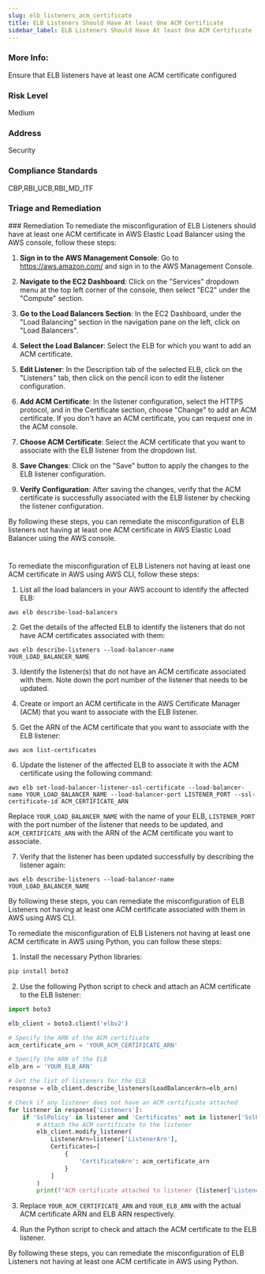 ```yaml
---
slug: elb_listeners_acm_certificate
title: ELB Listeners Should Have At least One ACM Certificate
sidebar_label: ELB Listeners Should Have At least One ACM Certificate
---
```


### More Info:

Ensure that ELB listeners have at least one ACM certificate configured

### Risk Level

Medium

### Address

Security

### Compliance Standards

CBP,RBI_UCB,RBI_MD_ITF


### Triage and Remediation
<Tabs>
<Tab title='Remediation'>
### Remediation

<AccordionGroup>
<Accordion title='Using Console' defaultOpen='true'>
To remediate the misconfiguration of ELB Listeners should have at least one ACM certificate in AWS Elastic Load Balancer using the AWS console, follow these steps:

1. **Sign in to the AWS Management Console**: Go to https://aws.amazon.com/ and sign in to the AWS Management Console.

2. **Navigate to the EC2 Dashboard**: Click on the "Services" dropdown menu at the top left corner of the console, then select "EC2" under the "Compute" section.

3. **Go to the Load Balancers Section**: In the EC2 Dashboard, under the "Load Balancing" section in the navigation pane on the left, click on "Load Balancers".

4. **Select the Load Balancer**: Select the ELB for which you want to add an ACM certificate.

5. **Edit Listener**: In the Description tab of the selected ELB, click on the "Listeners" tab, then click on the pencil icon to edit the listener configuration.

6. **Add ACM Certificate**: In the listener configuration, select the HTTPS protocol, and in the Certificate section, choose "Change" to add an ACM certificate. If you don't have an ACM certificate, you can request one in the ACM console.

7. **Choose ACM Certificate**: Select the ACM certificate that you want to associate with the ELB listener from the dropdown list.

8. **Save Changes**: Click on the "Save" button to apply the changes to the ELB listener configuration.

9. **Verify Configuration**: After saving the changes, verify that the ACM certificate is successfully associated with the ELB listener by checking the listener configuration.

By following these steps, you can remediate the misconfiguration of ELB listeners not having at least one ACM certificate in AWS Elastic Load Balancer using the AWS console.

#
</Accordion>

<Accordion title='Using CLI'>
To remediate the misconfiguration of ELB Listeners not having at least one ACM certificate in AWS using AWS CLI, follow these steps:

1. List all the load balancers in your AWS account to identify the affected ELB:
```
aws elb describe-load-balancers
```

2. Get the details of the affected ELB to identify the listeners that do not have ACM certificates associated with them:
```
aws elb describe-listeners --load-balancer-name YOUR_LOAD_BALANCER_NAME
```

3. Identify the listener(s) that do not have an ACM certificate associated with them. Note down the port number of the listener that needs to be updated.

4. Create or import an ACM certificate in the AWS Certificate Manager (ACM) that you want to associate with the ELB listener.

5. Get the ARN of the ACM certificate that you want to associate with the ELB listener:
```
aws acm list-certificates
```

6. Update the listener of the affected ELB to associate it with the ACM certificate using the following command:
```
aws elb set-load-balancer-listener-ssl-certificate --load-balancer-name YOUR_LOAD_BALANCER_NAME --load-balancer-port LISTENER_PORT --ssl-certificate-id ACM_CERTIFICATE_ARN
```
Replace `YOUR_LOAD_BALANCER_NAME` with the name of your ELB, `LISTENER_PORT` with the port number of the listener that needs to be updated, and `ACM_CERTIFICATE_ARN` with the ARN of the ACM certificate you want to associate.

7. Verify that the listener has been updated successfully by describing the listener again:
```
aws elb describe-listeners --load-balancer-name YOUR_LOAD_BALANCER_NAME
```

By following these steps, you can remediate the misconfiguration of ELB Listeners not having at least one ACM certificate associated with them in AWS using AWS CLI.
</Accordion>

<Accordion title='Using Python'>
To remediate the misconfiguration of ELB Listeners not having at least one ACM certificate in AWS using Python, you can follow these steps:

1. Install the necessary Python libraries:
```bash
pip install boto3
```

2. Use the following Python script to check and attach an ACM certificate to the ELB listener:

```python
import boto3

elb_client = boto3.client('elbv2')

# Specify the ARN of the ACM certificate
acm_certificate_arn = 'YOUR_ACM_CERTIFICATE_ARN'

# Specify the ARN of the ELB
elb_arn = 'YOUR_ELB_ARN'

# Get the list of listeners for the ELB
response = elb_client.describe_listeners(LoadBalancerArn=elb_arn)

# Check if any listener does not have an ACM certificate attached
for listener in response['Listeners']:
    if 'SslPolicy' in listener and 'Certificates' not in listener['SslPolicy']:
        # Attach the ACM certificate to the listener
        elb_client.modify_listener(
            ListenerArn=listener['ListenerArn'],
            Certificates=[
                {
                    'CertificateArn': acm_certificate_arn
                }
            ]
        )
        print(f"ACM certificate attached to listener {listener['ListenerArn']}")
```

3. Replace `YOUR_ACM_CERTIFICATE_ARN` and `YOUR_ELB_ARN` with the actual ACM certificate ARN and ELB ARN respectively.

4. Run the Python script to check and attach the ACM certificate to the ELB listener.

By following these steps, you can remediate the misconfiguration of ELB Listeners not having at least one ACM certificate in AWS using Python.
</Accordion>

</AccordionGroup>
</Tab>
</Tabs>

